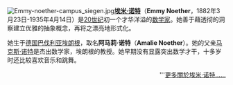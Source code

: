 [[File:Emmy-noether-campus_siegen.jpg|left]]'''[[埃米·诺特|埃米·诺特]]'''（'''Emmy Noether'''，1882年3月23日-1935年4月14日）是[[20世纪|20世纪]]初一个才华洋溢的[[数学家|数学家]]。她善于藉透彻的洞察建立优雅的抽象概念，再将之漂亮地形式化。

她生于[[德国|德国]][[巴伐利亚|巴伐利亚]][[埃朗根|埃朗根]]，取名'''阿马莉·诺特'''（'''Amalie Noether'''）。她的父亲[[:de:Max_Noether|马克斯·诺特]]是杰出数学家，埃朗根的教授。她早期没有显露突出数学才干，十多岁时还比较喜欢音乐和跳舞。
<div style="text-align: right;">'''[[埃米·诺特|更多關於埃米·诺特……]]</div>